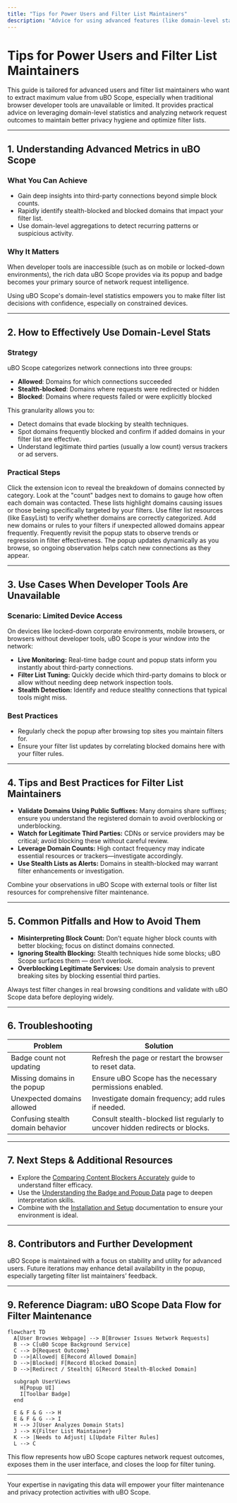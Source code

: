 ```yaml
---
title: "Tips for Power Users and Filter List Maintainers"
description: "Advice for using advanced features (like domain-level stats) and making the most of uBO Scope when browser developer tools are unavailable."
---
```


# Tips for Power Users and Filter List Maintainers

This guide is tailored for advanced users and filter list maintainers who want to extract maximum value from uBO Scope, especially when traditional browser developer tools are unavailable or limited. It provides practical advice on leveraging domain-level statistics and analyzing network request outcomes to maintain better privacy hygiene and optimize filter lists.

---

## 1. Understanding Advanced Metrics in uBO Scope

### What You Can Achieve
- Gain deep insights into third-party connections beyond simple block counts.
- Rapidly identify stealth-blocked and blocked domains that impact your filter list.
- Use domain-level aggregations to detect recurring patterns or suspicious activity.

### Why It Matters
When developer tools are inaccessible (such as on mobile or locked-down environments), the rich data uBO Scope provides via its popup and badge becomes your primary source of network request intelligence.

<Tip>
Using uBO Scope's domain-level statistics empowers you to make filter list decisions with confidence, especially on constrained devices.
</Tip>

---

## 2. How to Effectively Use Domain-Level Stats

### Strategy
uBO Scope categorizes network connections into three groups:
- **Allowed**: Domains for which connections succeeded
- **Stealth-blocked**: Domains where requests were redirected or hidden
- **Blocked**: Domains where requests failed or were explicitly blocked

This granularity allows you to:

- Detect domains that evade blocking by stealth techniques.
- Spot domains frequently blocked and confirm if added domains in your filter list are effective.
- Understand legitimate third parties (usually a low count) versus trackers or ad servers.

### Practical Steps

<Steps>
<Step title="Open the uBO Scope Popup">
Click the extension icon to reveal the breakdown of domains connected by category.
</Step>
<Step title="Analyze Domain Frequency">
Look at the "count" badges next to domains to gauge how often each domain was contacted.
</Step>
<Step title="Focus on Stealth and Blocked Sections">
These lists highlight domains causing issues or those being specifically targeted by your filters.
</Step>
<Step title="Cross-Reference Known Tracker Lists">
Use filter list resources (like EasyList) to verify whether domains are correctly categorized.
</Step>
<Step title="Adjust Filters Based on Findings">
Add new domains or rules to your filters if unexpected allowed domains appear frequently.
</Step>
<Step title="Repeat Monitoring Over Time">
Frequently revisit the popup stats to observe trends or regression in filter effectiveness.
</Step>
</Steps>

<Note>
The popup updates dynamically as you browse, so ongoing observation helps catch new connections as they appear.
</Note>

---

## 3. Use Cases When Developer Tools Are Unavailable

### Scenario: Limited Device Access
On devices like locked-down corporate environments, mobile browsers, or browsers without developer tools, uBO Scope is your window into the network:

- **Live Monitoring:** Real-time badge count and popup stats inform you instantly about third-party connections.
- **Filter List Tuning:** Quickly decide which third-party domains to block or allow without needing deep network inspection tools.
- **Stealth Detection:** Identify and reduce stealthy connections that typical tools might miss.

### Best Practices
- Regularly check the popup after browsing top sites you maintain filters for.
- Ensure your filter list updates by correlating blocked domains here with your filter rules.

---

## 4. Tips and Best Practices for Filter List Maintainers

- **Validate Domains Using Public Suffixes:** Many domains share suffixes; ensure you understand the registered domain to avoid overblocking or underblocking.
- **Watch for Legitimate Third Parties:** CDNs or service providers may be critical; avoid blocking these without careful review.
- **Leverage Domain Counts:** High contact frequency may indicate essential resources or trackers—investigate accordingly.
- **Use Stealth Lists as Alerts:** Domains in stealth-blocked may warrant filter enhancements or investigation.

<Tip>
Combine your observations in uBO Scope with external tools or filter list resources for comprehensive filter maintenance.
</Tip>

---

## 5. Common Pitfalls and How to Avoid Them

- **Misinterpreting Block Count:** Don’t equate higher block counts with better blocking; focus on distinct domains connected.
- **Ignoring Stealth Blocking:** Stealth techniques hide some blocks; uBO Scope surfaces them — don’t overlook.
- **Overblocking Legitimate Services:** Use domain analysis to prevent breaking sites by blocking essential third parties.

<Warning>
Always test filter changes in real browsing conditions and validate with uBO Scope data before deploying widely.
</Warning>

---

## 6. Troubleshooting

| Problem                            | Solution                                                 |
|----------------------------------|----------------------------------------------------------|
| Badge count not updating          | Refresh the page or restart the browser to reset data.  |
| Missing domains in the popup      | Ensure uBO Scope has the necessary permissions enabled. |
| Unexpected domains allowed        | Investigate domain frequency; add rules if needed.       |
| Confusing stealth domain behavior | Consult stealth-blocked list regularly to uncover hidden redirects or blocks. |

---

## 7. Next Steps & Additional Resources

- Explore the [Comparing Content Blockers Accurately](https://docs.uboscope/guides/real-world-use-cases/comparing-blockers) guide to understand filter efficacy.
- Use the [Understanding the Badge and Popup Data](https://docs.uboscope/guides/interpreting-results/badge-meanings) page to deepen interpretation skills.
- Combine with the [Installation and Setup](https://docs.uboscope/guides/getting-started/installation-setup) documentation to ensure your environment is ideal.

---

## 8. Contributors and Further Development
uBO Scope is maintained with a focus on stability and utility for advanced users. Future iterations may enhance detail availability in the popup, especially targeting filter list maintainers’ feedback.

---

## 9. Reference Diagram: uBO Scope Data Flow for Filter Maintenance

```mermaid
flowchart TD
  A[User Browses Webpage] --> B[Browser Issues Network Requests]
  B --> C[uBO Scope Background Service]
  C --> D{Request Outcome}
  D -->|Allowed| E[Record Allowed Domain]
  D -->|Blocked| F[Record Blocked Domain]
  D -->|Redirect / Stealth| G[Record Stealth-Blocked Domain]

  subgraph UserViews
    H[Popup UI]
    I[Toolbar Badge]
  end

  E & F & G --> H
  E & F & G --> I
  H --> J[User Analyzes Domain Stats]
  J --> K{Filter List Maintainer}
  K --> |Needs to Adjust| L[Update Filter Rules]
  L --> C
```

This flow represents how uBO Scope captures network request outcomes, exposes them in the user interface, and closes the loop for filter tuning.

---

<Check>
Your expertise in navigating this data will empower your filter maintenance and privacy protection activities with uBO Scope.
</Check>
